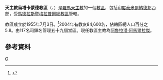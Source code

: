 {{Infobox Roman Catholic diocese
|Roman Catholic Diocese of = 天主教烏塔卡蒙德教區
|Latin name of diocese = Dioecesis Ootacamundensis
|image = 
|caption = 
|location = [[印度|印度]]
|territory = [[泰米爾納德邦|泰米爾納德邦]]西部
|population = 4,638
|rite =拉丁禮
|patron = 
|province = 馬德拉斯暨梅拉普爾
|established = 1955年
|cathedral = 永援聖母主教座堂
|co-cathedral =
|leadership =主教
|website = [http://www.ootacamunddiocese.org/ 官方網頁]
|pope = 
|metropolitan = 
|ordinary = 阿魯拉潘‧阿馬爾拉傑
|coadjutor archbishop =
|coadjutor bishop =
|auxiliary =
|emeritus =
}}
'''天主教烏塔卡蒙德教區'''（{{lang-la|Dioecesis Ootacamundensis}}、{{lang-en|Diocese of Ootacamund}}）是[[羅馬天主教|羅馬天主教]]的一個[[教區|教區]]，包括[[印度|印度]][[泰米爾納德邦|泰米爾納德邦]]西部，受[[天主教馬德拉斯暨梅拉普爾總教區|馬德拉斯暨梅拉普爾總教區]]管轄。

教區成立於1955年7月3日。<ref name="dio">{{cite journal
|journal=[[宗座公報|宗座公報]]
|publisher=[[梵蒂岡出版社|梵蒂岡出版社]]
|date=1955年
|volume=47
|title=Nuntiatur in psalmis
|page=801
|url=http://www.vatican.va/archive/aas/documents/AAS%2098%20%5B2006%5D%20-%20ocr.pdf
|access-date=2013-12-16
|archive-date=2010-03-27
|archive-url=https://web.archive.org/web/20100327071121/http://www.vatican.va/archive/aas/documents/AAS%2098%20%5B2006%5D%20-%20ocr.pdf
|dead-url=no
}}</ref>2004年有教友84,600名，佔轄區總人口百分之5.8。由117名司鐸名管理五十九個堂區。現任教區主教為[[阿魯拉潘‧阿馬爾拉傑|阿魯拉潘‧阿馬爾拉傑]]。

==參考資料==
{{reflist}}

{{印度天主教拉丁禮教區}}
[[Category:印度天主教教區|O]]